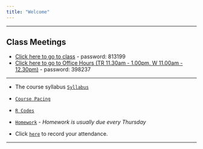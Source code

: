 ```yaml
---
title: "Welcome"
---
```


***

## **Class Meetings**

* [Click here to go to class](https://appstate.zoom.us/j/97594031987?pwd=SkxrZC9LcDBMSlR4akdYODRuampaZz09) - password: 813199
* [Click here to go to Office Hours (TR 11.30am - 1.00pm, W 11.00am - 12.30pm)](https://appstate.zoom.us/j/97048056162?pwd=L0tBWlIyZDlKVXJjeUtSMjk4alNtdz09) - password: 398237

***

* The course syllabus  [`Syllabus`](STT4830F2020Syllabus.html) 

*  [`Course Pacing`](Assignments.html) 

* [`R Codes`](RcodesbyChapter.html)

* [`Homework`](Homework.html) - *Homework is usually due every Thursday*


* Click [`here`](https://forms.gle/8nnWUp1PznKmdS2P7) to record your attendance.

 <!--* [Flow Control](./Rmarkdown/FlowControl.html)-->

<!--* [The Bootstrap](./Rmarkdown/TheBootstrap.html)-->

***





